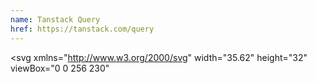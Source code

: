```yaml
---
name: Tanstack Query
href: https://tanstack.com/query
---
```


<svg
  xmlns="http://www.w3.org/2000/svg"
  width="35.62"
  height="32"
  viewBox="0 0 256 230"
>
  <path
    fill="#00435B"
    d="m157.98 142.487l-4.91 8.527a8.288 8.288 0 0 1-7.182 4.151H108.27a8.288 8.288 0 0 1-7.182-4.151l-4.911-8.527h61.802Zm13.747-23.87l-8.658 15.034h-71.98l-8.658-15.034h89.296Zm-8.34-23.342l8.354 14.506H82.417l8.354-14.506h72.616Zm-17.5-22.066a8.288 8.288 0 0 1 7.183 4.151l5.228 9.079H95.86l5.229-9.079a8.288 8.288 0 0 1 7.182-4.151h37.617Z"
  />
  <path
    fill="#002B3B"
    d="M53.523 69.252c-4.167-20.206-5.062-35.704-2.368-46.957c1.602-6.693 4.53-12.153 8.984-16.093c4.702-4.159 10.646-6.2 17.326-6.2c11.018 0 22.602 5.025 34.98 14.57c5.05 3.894 10.29 8.587 15.732 14.082c.434-.557.923-1.083 1.469-1.57c15.386-13.71 28.34-22.23 39.42-25.514c6.588-1.954 12.773-2.14 18.405-.244c5.946 2 10.683 6.137 14.026 11.93c5.516 9.561 6.97 22.124 4.914 37.637c-.838 6.323-2.271 13.21-4.296 20.673c.764.092 1.53.262 2.288.513c19.521 6.47 33.345 13.426 41.714 21.377c4.98 4.73 8.231 9.996 9.407 15.826c1.24 6.153.03 12.324-3.308 18.113c-5.506 9.548-15.63 17.077-30.052 23.041c-5.79 2.395-12.343 4.564-19.664 6.515c.334.754.594 1.555.767 2.395c4.167 20.206 5.061 35.704 2.368 46.957c-1.602 6.693-4.531 12.153-8.985 16.093c-4.701 4.159-10.646 6.2-17.325 6.2c-11.019 0-22.602-5.025-34.98-14.57c-5.104-3.936-10.402-8.687-15.907-14.258a11.737 11.737 0 0 1-2.084 2.442c-15.386 13.712-28.34 22.23-39.42 25.515c-6.588 1.954-12.773 2.14-18.405.244c-5.946-2-10.683-6.137-14.026-11.93c-5.516-9.561-6.97-22.124-4.914-37.637c.869-6.551 2.376-13.709 4.518-21.485a11.732 11.732 0 0 1-2.51-.537c-19.521-6.47-33.345-13.426-41.714-21.377c-4.98-4.73-8.231-9.996-9.407-15.826c-1.24-6.153-.03-12.325 3.308-18.114c5.506-9.547 15.63-17.077 30.052-23.04c5.963-2.467 12.734-4.693 20.32-6.689a11.81 11.81 0 0 1-.633-2.082Z"
  />
  <path
    fill="#FF4154"
    d="M189.647 161.333a3.684 3.684 0 0 1 4.235 2.81l.023.112l.207 1.075c6.71 35.276 1.983 52.915-14.18 52.915c-15.813 0-35.944-15.051-60.392-45.153a3.684 3.684 0 0 1 2.777-6.005h.114l1.288.009c10.288.056 20.289-.303 30.004-1.076c11.467-.913 23.442-2.475 35.924-4.687ZM78.646 134.667l.062.105l.646 1.127c5.177 9 10.57 17.542 16.18 25.627c6.608 9.52 14.038 19.158 22.29 28.914a3.684 3.684 0 0 1-.309 5.082l-.093.083l-.83.715c-27.307 23.397-45.055 28.068-53.244 14.012c-8.017-13.757-5.11-38.773 8.719-75.047a3.683 3.683 0 0 1 6.579-.618Zm124.857-52.054l.112.037l1.028.354c33.705 11.725 46.51 24.61 38.416 38.655c-7.916 13.736-30.93 23.738-69.041 30.004a3.683 3.683 0 0 1-3.773-5.501c5.458-9.286 10.375-18.524 14.749-27.717c4.96-10.425 9.615-21.616 13.965-33.57a3.684 3.684 0 0 1 4.432-2.295l.112.033ZM84.446 76.71a3.683 3.683 0 0 1 1.31 5.042c-5.46 9.285-10.376 18.524-14.75 27.717c-4.96 10.425-9.615 21.615-13.965 33.57a3.684 3.684 0 0 1-4.544 2.262l-.112-.037l-1.028-.355c-33.705-11.724-46.51-24.61-38.416-38.654c7.916-13.737 30.93-23.738 69.041-30.004c.85-.14 1.722.022 2.464.459Zm108.206-57.748c8.017 13.758 5.11 38.774-8.719 75.048a3.683 3.683 0 0 1-6.579.618l-.062-.105l-.646-1.127c-5.177-9-10.57-17.542-16.18-25.627c-6.608-9.52-14.038-19.158-22.29-28.914a3.684 3.684 0 0 1 .309-5.082l.093-.083l.83-.715c27.307-23.397 45.055-28.068 53.244-14.013ZM77.45 10.59c15.814 0 35.945 15.05 60.392 45.152a3.684 3.684 0 0 1-2.777 6.005h-.114l-1.288-.008c-10.287-.056-20.289.303-30.003 1.076c-11.468.913-23.443 2.475-35.925 4.687a3.684 3.684 0 0 1-4.234-2.81l-.024-.113l-.207-1.074C56.56 28.228 61.286 10.59 77.45 10.59Z"
  />
  <path
    fill="#FFD94C"
    d="M111.295 73.67h31.576a12.89 12.89 0 0 1 11.181 6.475l15.855 27.626a12.892 12.892 0 0 1 0 12.834l-15.855 27.626a12.892 12.892 0 0 1-11.181 6.475h-31.576c-4.618 0-8.883-2.47-11.182-6.475L84.26 120.605a12.892 12.892 0 0 1 0-12.834l15.854-27.626a12.892 12.892 0 0 1 11.182-6.475Zm26.763 8.338c4.62 0 8.888 2.473 11.185 6.481l11.056 19.288a12.892 12.892 0 0 1 0 12.822l-11.056 19.288a12.892 12.892 0 0 1-11.185 6.48h-21.95c-4.62 0-8.888-2.472-11.185-6.48l-11.056-19.288a12.892 12.892 0 0 1 0-12.822l11.056-19.288a12.892 12.892 0 0 1 11.184-6.48h21.951Zm-5.187 9.12h-11.576a12.892 12.892 0 0 0-11.179 6.47l-5.842 10.167a12.892 12.892 0 0 0 0 12.846l5.842 10.168a12.892 12.892 0 0 0 11.179 6.47h11.576c4.616 0 8.88-2.468 11.179-6.47l5.842-10.168a12.892 12.892 0 0 0 0-12.846l-5.842-10.168a12.892 12.892 0 0 0-11.179-6.47Zm-4.994 8.729c4.612 0 8.873 2.464 11.173 6.46l.829 1.44a12.892 12.892 0 0 1 0 12.862l-.829 1.44a12.892 12.892 0 0 1-11.173 6.46h-1.588a12.892 12.892 0 0 1-11.173-6.46l-.829-1.44a12.892 12.892 0 0 1 0-12.862l.829-1.44a12.892 12.892 0 0 1 11.173-6.46h1.588Zm-.792 8.599a5.738 5.738 0 0 0-4.97 2.866a5.729 5.729 0 0 0 0 5.732a5.738 5.738 0 0 0 9.937 0a5.729 5.729 0 0 0 0-5.732a5.736 5.736 0 0 0-4.967-2.866Zm-46.509 5.732h10.32"
  />
</svg>